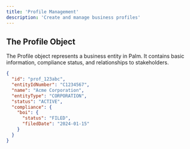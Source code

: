 ```yaml
---
title: 'Profile Management'
description: 'Create and manage business profiles'
---
```


## The Profile Object

The Profile object represents a business entity in Palm. It contains basic information, compliance status, and relationships to stakeholders.

```json
{
  "id": "prof_123abc",
  "entityIdNumber": "C1234567",
  "name": "Acme Corporation",
  "entityType": "CORPORATION",
  "status": "ACTIVE",
  "compliance": {
    "boi": {
      "status": "FILED",
      "filedDate": "2024-01-15"
    }
  }
}